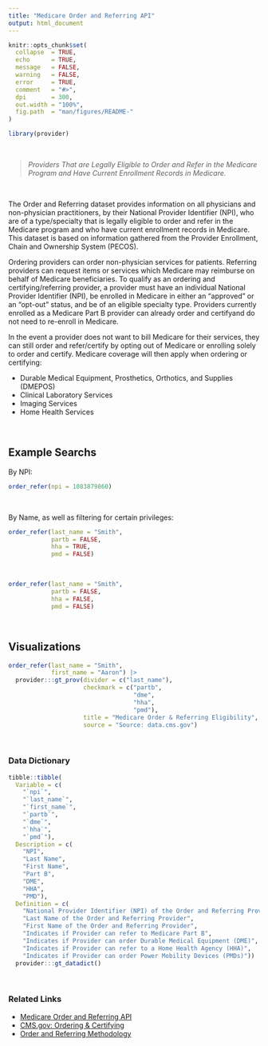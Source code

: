 ```yaml
---
title: "Medicare Order and Referring API"
output: html_document
---
```


```r
knitr::opts_chunk$set(
  collapse  = TRUE,
  echo      = TRUE, 
  message   = FALSE, 
  warning   = FALSE,
  error     = TRUE,
  comment   = "#>",
  dpi       = 300, 
  out.width = "100%",
  fig.path  = "man/figures/README-"
)
```

```r
library(provider)
```

<br>

> *Providers That are Legally Eligible to Order and Refer in the Medicare Program and Have Current Enrollment Records in Medicare.*

<br>


The Order and Referring dataset provides information on all physicians and non-physician practitioners, by their National Provider Identifier (NPI), who are of a type/specialty that is legally eligible to order and refer in the Medicare program and who have current enrollment records in Medicare. This dataset is based on information gathered from the Provider Enrollment, Chain and Ownership System (PECOS).

Ordering providers can order non-physician services for patients. Referring providers can request items or services which Medicare may reimburse on behalf of Medicare beneficiaries. To qualify as an ordering and certifying/referring provider, a provider must have an individual National Provider Identifier (NPI), be enrolled in Medicare in either an “approved” or an “opt-out” status, and be of an eligible specialty type. Providers currently enrolled as a Medicare Part B provider can already order and certifyand do not need to re-enroll in Medicare.

In the event a provider does not want to bill Medicare for their services, they can still order and refer/certify by opting out of Medicare or enrolling solely to order and certify. Medicare coverage will then apply when ordering or certifying:

   - Durable Medical Equipment, Prosthetics, Orthotics, and Supplies (DMEPOS)
   - Clinical Laboratory Services
   - Imaging Services
   - Home Health Services

<br>

## Example Searchs

By NPI:

```r
order_refer(npi = 1083879860)
```
<br>

By Name, as well as filtering for certain privileges:

```r
order_refer(last_name = "Smith", 
            partb = FALSE,
            hha = TRUE,
            pmd = FALSE)
```

<br>

```r
order_refer(last_name = "Smith", 
            partb = FALSE,
            hha = FALSE,
            pmd = FALSE)
```

<br>

## Visualizations

```r
order_refer(last_name = "Smith", 
            first_name = "Aaron") |> 
  provider:::gt_prov(divider = c("last_name"), 
                     checkmark = c("partb", 
                                   "dme", 
                                   "hha", 
                                   "pmd"),
                     title = "Medicare Order & Referring Eligibility",
                     source = "Source: data.cms.gov")
```



<br>

### Data Dictionary

```r
tibble::tibble(
  Variable = c(
    "`npi`", 
    "`last_name`", 
    "`first_name`", 
    "`partb`", 
    "`dme`",
    "`hha`", 
    "`pmd`"),
  Description = c(
    "NPI", 
    "Last Name", 
    "First Name", 
    "Part B", 
    "DME", 
    "HHA", 
    "PMD"),
  Definition = c(
    "National Provider Identifier (NPI) of the Order and Referring Provider",
    "Last Name of the Order and Referring Provider", 
    "First Name of the Order and Referring Provider",
    "Indicates if Provider can refer to Medicare Part B", 
    "Indicates if Provider can order Durable Medical Equipment (DME)",
    "Indicates if Provider can refer to a Home Health Agency (HHA)", 
    "Indicates if Provider can order Power Mobility Devices (PMDs)")) |>
  provider:::gt_datadict()
```

<br>

### Related Links

   - [Medicare Order and Referring API](https://data.cms.gov/provider-characteristics/medicare-provider-supplier-enrollment/order-and-referring)
   - [CMS.gov: Ordering & Certifying](https://www.cms.gov/medicare/provider-enrollment-and-certification/ordering-and-certifying)
   - [Order and Referring Methodology](https://data.cms.gov/resources/order-and-referring-methodology)

<br><br>
